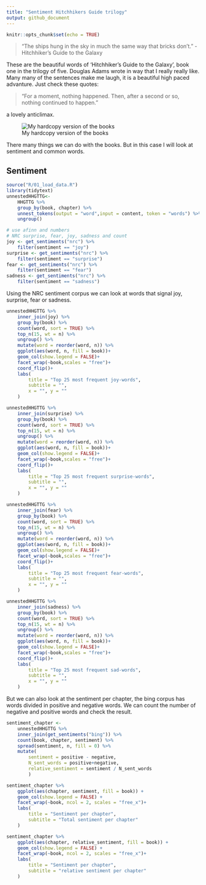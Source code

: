 ```yaml
---
title: "Sentiment Hitchhikers Guide trilogy"
output: github_document
---
```


```r
knitr::opts_chunk$set(echo = TRUE)
```

> “The ships hung in the sky in much the same way that bricks don't.”   - Hitchhiker's Guide to the Galaxy

These are the beautiful words of 'Hitchhiker's Guide to the Galaxy', book one in the trilogy
of five. Douglas Adams wrote in way that I really really like. Many many of the 
sentences make me laugh, it is a beautiful high paced advanture. Just check these quotes:

> “For a moment, nothing happened. Then, after a second or so, nothing continued to happen.” 

a lovely anticlimax.

![My hardcopy version of the books](data/images/IMG_20180608_183720120.jpg)

There many things we can do with the books. But in this case I will look at sentiment
and common words. 

## Sentiment

```r
source("R/01_load_data.R")
library(tidytext)
unnestedHHGTTG<- 
    HHGTTG %>% 
    group_by(book, chapter) %>% 
    unnest_tokens(output = "word",input = content, token = "words") %>% 
    ungroup()

# use afinn and numbers
# NRC surprise, fear, joy, sadness and count
joy <- get_sentiments("nrc") %>% 
    filter(sentiment == "joy")
surprise <- get_sentiments("nrc") %>% 
    filter(sentiment == "surprise")
fear <- get_sentiments("nrc") %>% 
    filter(sentiment == "fear")
sadness <- get_sentiments("nrc") %>% 
    filter(sentiment == "sadness")
```

Using the NRC sentiment corpus we can look at words that signal joy, surprise, fear or sadness. 


```r
unnestedHHGTTG %>% 
    inner_join(joy) %>%
    group_by(book) %>% 
    count(word, sort = TRUE) %>% 
    top_n(15, wt = n) %>% 
    ungroup() %>% 
    mutate(word = reorder(word, n)) %>%
    ggplot(aes(word, n, fill = book))+
    geom_col(show.legend = FALSE)+
    facet_wrap(~book,scales = "free")+
    coord_flip()+
    labs(
        title = "Top 25 most frequent joy-words",
        subtitle = "",
        x = "", y = ""
    )

unnestedHHGTTG %>% 
    inner_join(surprise) %>%
    group_by(book) %>% 
    count(word, sort = TRUE) %>% 
    top_n(15, wt = n) %>% 
    ungroup() %>% 
    mutate(word = reorder(word, n)) %>%
    ggplot(aes(word, n, fill = book))+
    geom_col(show.legend = FALSE)+
    facet_wrap(~book,scales = "free")+
    coord_flip()+
    labs(
        title = "Top 25 most frequent surprise-words",
        subtitle = "",
        x = "", y = ""
    )

unnestedHHGTTG %>% 
    inner_join(fear) %>%
    group_by(book) %>% 
    count(word, sort = TRUE) %>% 
    top_n(15, wt = n) %>% 
    ungroup() %>% 
    mutate(word = reorder(word, n)) %>%
    ggplot(aes(word, n, fill = book))+
    geom_col(show.legend = FALSE)+
    facet_wrap(~book,scales = "free")+
    coord_flip()+
    labs(
        title = "Top 25 most frequent fear-words",
        subtitle = "",
        x = "", y = ""
    )

unnestedHHGTTG %>% 
    inner_join(sadness) %>%
    group_by(book) %>% 
    count(word, sort = TRUE) %>% 
    top_n(15, wt = n) %>% 
    ungroup() %>% 
    mutate(word = reorder(word, n)) %>%
    ggplot(aes(word, n, fill = book))+
    geom_col(show.legend = FALSE)+
    facet_wrap(~book,scales = "free")+
    coord_flip()+
    labs(
        title = "Top 25 most frequent sad-words",
        subtitle = "",
        x = "", y = ""
    )
```

But we can also look at the sentiment per chapter, the bing corpus has words
divided in positive and negative words. We can count the number of negative and positive
words and check the result.

```r
sentiment_chapter <- 
    unnestedHHGTTG %>% 
    inner_join(get_sentiments("bing")) %>%
    count(book, chapter, sentiment) %>%
    spread(sentiment, n, fill = 0) %>%
    mutate(
        sentiment = positive - negative,
        N_sent_words = positive+negative,
        relative_sentiment = sentiment / N_sent_words
        )

sentiment_chapter %>% 
    ggplot(aes(chapter, sentiment, fill = book)) +
    geom_col(show.legend = FALSE) +
    facet_wrap(~book, ncol = 2, scales = "free_x")+
    labs(
        title = "Sentiment per chapter",
        subtitle = "Total sentiment per chapter"
    )

sentiment_chapter %>% 
    ggplot(aes(chapter, relative_sentiment, fill = book)) +
    geom_col(show.legend = FALSE) +
    facet_wrap(~book, ncol = 2, scales = "free_x")+
    labs(
        title = "Sentiment per chapter",
        subtitle = "relative sentiment per chapter"
    )
```



